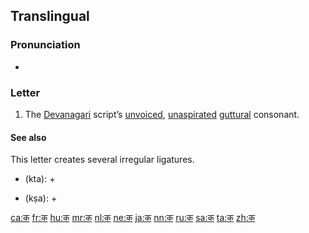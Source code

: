 {{Devanagari character info|hex=915|name=DEVANAGARI LETTER KA|image=[[File:Deva-क-order.gif|100px]]}}
{{also|क़}}
==Translingual==

===Pronunciation===
* {{IPA|/kə/|lang=mul}}

===Letter===
{{mul-Deva|ka}}

# The [[Devanagari]] script’s [[unvoiced]], [[unaspirated]] [[guttural]] consonant.

====See also====
This letter creates several irregular ligatures.
* {{l|hi|क्त|sc=Deva}} (kta): {{lang|mul|sc=Deva|क}} + {{l|mul|sc=Deva|त}}
* {{l|hi|क्ष|sc=Deva}} (kṣa): {{lang|mul|sc=Deva|क}} + {{l|mul|sc=Deva|ष}}

[[ca:क]]
[[fr:क]]
[[hu:क]]
[[mr:क]]
[[nl:क]]
[[ne:क]]
[[ja:क]]
[[nn:क]]
[[ru:क]]
[[sa:क]]
[[ta:क]]
[[zh:क]]